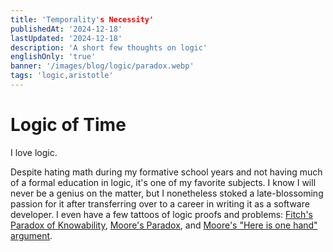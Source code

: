 ```yaml
---
title: 'Temporality's Necessity'
publishedAt: '2024-12-18'
lastUpdated: '2024-12-18'
description: 'A short few thoughts on logic'
englishOnly: 'true'
banner: '/images/blog/logic/paradox.webp'
tags: 'logic,aristotle'
---
```


# Logic of Time

I love logic.

Despite hating math during my formative school years and not having much of a formal education in logic, it's one of my favorite subjects. I know I will never be a genius
on the matter, but I nonetheless stoked a late-blossoming passion for it after transferring over to a career in writing it as a software developer. I even have a few
tattoos of logic proofs and problems: [Fitch's Paradox of Knowability](https://en.wikipedia.org/wiki/Fitch%27s_paradox_of_knowability),
[Moore's Paradox](https://en.wikipedia.org/wiki/Moore%27s_paradox), and [Moore's "Here is one hand" argument](https://en.wikipedia.org/wiki/Here_is_one_hand).
